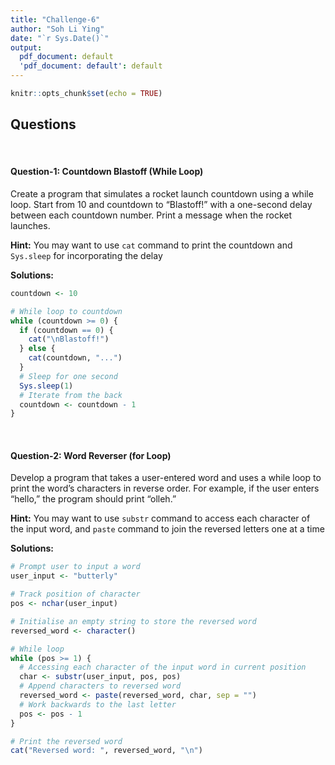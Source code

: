 ---
title: "Challenge-6"
author: "Soh Li Ying"
date: "`r Sys.Date()`"
output:
  pdf_document: default
  'pdf_document: default': default
---

```{r setup, include=FALSE}
knitr::opts_chunk$set(echo = TRUE)
```

## Questions
<br>

#### Question-1: Countdown Blastoff (While Loop)

Create a program that simulates a rocket launch countdown using a while loop. Start from 10 and countdown to "Blastoff!" with a one-second delay between each countdown number. Print a message when the rocket launches.

**Hint:** You may want to use `cat` command to print the countdown and `Sys.sleep` for incorporating the delay

**Solutions:**

```{r, eval=T,echo=TRUE}
countdown <- 10

# While loop to countdown
while (countdown >= 0) {
  if (countdown == 0) {
    cat("\nBlastoff!")
  } else {
    cat(countdown, "...")
  }
  # Sleep for one second
  Sys.sleep(1)
  # Iterate from the back 
  countdown <- countdown - 1
}

```
<br>

#### Question-2: Word Reverser (for Loop)

Develop a program that takes a user-entered word and uses a while loop to print the word's characters in reverse order. For example, if the user enters "hello," the program should print "olleh."

**Hint:** You may want to use `substr` command to access each character of the input word, and `paste` command to join the reversed letters one at a time

**Solutions:**

```{r, eval=T,echo=TRUE}
# Prompt user to input a word
user_input <- "butterly"

# Track position of character
pos <- nchar(user_input)

# Initialise an empty string to store the reversed word
reversed_word <- character()

# While loop
while (pos >= 1) {
  # Accessing each character of the input word in current position
  char <- substr(user_input, pos, pos)
  # Append characters to reversed word
  reversed_word <- paste(reversed_word, char, sep = "")
  # Work backwards to the last letter
  pos <- pos - 1
}

# Print the reversed word
cat("Reversed word: ", reversed_word, "\n")

```
<br>

